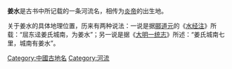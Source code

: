 {{Unreferenced|time=2019-04-10T10:15:20+00:00}}
'''姜水'''是古书中所记载的一条河流名，相传为[[炎帝|炎帝]]的出生地。

关于姜水的具体地理位置，历来有两种说法：一说是据[[郦道元|郦道元]]的《[[水经注|水经注]]》所载：“屈东迳姜氏城南，为姜水”；另一说是据《[[大明一统志|大明一统志]]》所述：“姜氏城南七里，城南有姜水”。
[[Category:中國古地名|Category:中國古地名]]
[[Category:河流|Category:河流]]
{{中国河流小作品}}